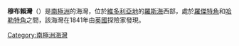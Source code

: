 {{unreferenced|time=2013-10-27T07:48:22+00:00}}
{{coord|72|11|S|170|15|E|display=title}}

'''穆布賴灣'''（{{lang-en|Moubray Bay}}）是[[南極洲|南極洲]]的海灣，位於[[維多利亞地|維多利亞地]]的[[羅斯海|羅斯海]]西部，處於[[羅傑特角|羅傑特角]]和[[哈勒特角|哈勒特角]]之間，該海灣在1841年由[[英國|英國]]探險家發現。

{{DEFAULTSORT:Moubray Bay}}
[[Category:南極洲海灣|Category:南極洲海灣]]


{{BorchgrevinkCoast-geo-stub}}